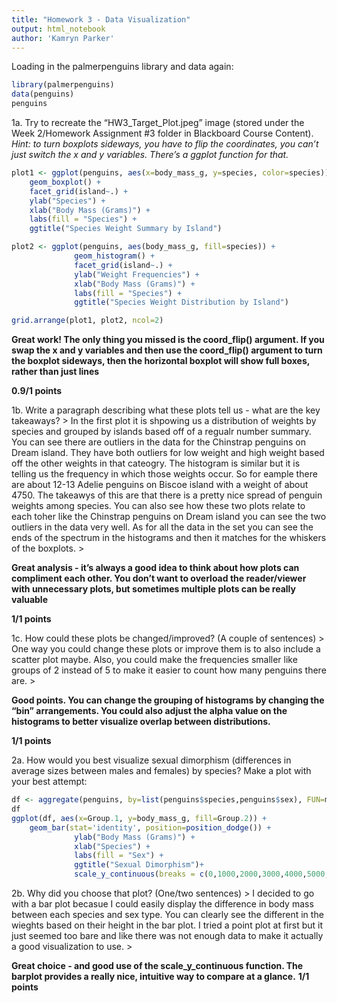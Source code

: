 ```yaml
---
title: "Homework 3 - Data Visualization"
output: html_notebook
author: 'Kamryn Parker'
---
```

Loading in the palmerpenguins library and data again:
```r
library(palmerpenguins)
data(penguins)
penguins
```

1a. Try to recreate the "HW3_Target_Plot.jpeg" image (stored under the Week 2/Homework Assignment #3 folder in Blackboard Course Content). *Hint: to turn boxplots sideways, you have to flip the coordinates, you can't just switch the x and y variables. There's a ggplot function for that.*
```r
plot1 <- ggplot(penguins, aes(x=body_mass_g, y=species, color=species)) + 
    geom_boxplot() +
    facet_grid(island~.) +
    ylab("Species") +
    xlab("Body Mass (Grams)") +
    labs(fill = "Species") +
    ggtitle("Species Weight Summary by Island")

plot2 <- ggplot(penguins, aes(body_mass_g, fill=species)) + 
              geom_histogram() + 
              facet_grid(island~.) +
              ylab("Weight Frequencies") +
              xlab("Body Mass (Grams)") +
              labs(fill = "Species") +
              ggtitle("Species Weight Distribution by Island")

grid.arrange(plot1, plot2, ncol=2)
```
**Great work! The only thing you missed is the coord_flip() argument. If you swap the x and y variables and then use the coord_flip() argument to turn the boxplot sideways, then the horizontal boxplot will show full boxes, rather than just lines**

**0.9/1 points**

1b. Write a paragraph describing what these plots tell us - what are the key takeaways?
>
In the first plot it is shpowing us a distribution of weights by species and grouped by islands based off of a regualr number summary. You can see there are outliers in the data for the Chinstrap penguins on Dream island. They have both outliers for low weight and high weight based off the other weights in that cateogry. The histogram is similar but it is telling us the frequency in which those weights occur. So for eample there are about 12-13 Adelie penguins on Biscoe island with a weight of about 4750. The takeawys of this are that there is a pretty nice spread of penguin weights among species. You can also see how these two plots relate to each toher like the Chinstrap penguins on Dream island you can see the two outliers in the data very well. As for all the data in the set you can see the ends of the spectrum in the histograms and then it matches for the whiskers of the boxplots.
>

**Great analysis - it's always a good idea to think about how plots can compliment each other. You don't want to overload the reader/viewer with unnecessary plots, but sometimes multiple plots can be really valuable**

**1/1 points**

1c. How could these plots be changed/improved? (A couple of sentences)
>
One way you could change these plots or improve them is to also include a scatter plot maybe. Also, you could make the frequencies smaller like groups of 2 instead of 5 to make it easier to count how many penguins there are. 
>

**Good points. You can change the grouping of histograms by changing the "bin" arrangements. You could also adjust the alpha value on the histograms to better visualize overlap between distributions.**

**1/1 points**

2a. How would you best visualize sexual dimorphism (differences in average sizes between males and females) by species? Make a plot with your best attempt:
```r
df <- aggregate(penguins, by=list(penguins$species,penguins$sex), FUN=mean,na.rm = TRUE)
df
ggplot(df, aes(x=Group.1, y=body_mass_g, fill=Group.2)) +
    geom_bar(stat='identity', position=position_dodge()) +
              ylab("Body Mass (Grams)") +
              xlab("Species") +
              labs(fill = "Sex") +
              ggtitle("Sexual Dimorphism")+
              scale_y_continuous(breaks = c(0,1000,2000,3000,4000,5000,6000)) 
```
2b. Why did you choose that plot? (One/two sentences)
>
I decided to go with a bar plot becasue I could easily display the difference in body mass between each species and sex type. You can clearly see the different in the wieghts based on their height in the bar plot. I tried a point plot at first but it just seemed too bare and like there was not enough data to make it actually a good visualization to use.
>

**Great choice - and good use of the scale_y_continuous function. The barplot provides a really nice, intuitive way to compare at a glance.**
**1/1 points**
